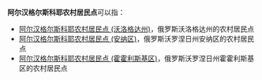 '''阿尔汉格尔斯科耶农村居民点'''可以指：
* [[阿尔汉格尔斯科耶农村居民点_(沃洛格达州)|阿尔汉格尔斯科耶农村居民点 (沃洛格达州)]]，俄罗斯沃洛格达州的农村居民点
* [[阿尔汉格尔斯科耶农村居民点_(安纳区)|阿尔汉格尔斯科耶农村居民点 (安纳区)]]，俄罗斯沃罗涅日州安纳区的农村居民点
* [[阿尔汉格尔斯科耶农村居民点_(霍霍利斯基区)|阿尔汉格尔斯科耶农村居民点 (霍霍利斯基区)]]，俄罗斯沃罗涅日州霍霍利斯基区的农村居民点

{{disambig|cat=俄语译名消歧义}}